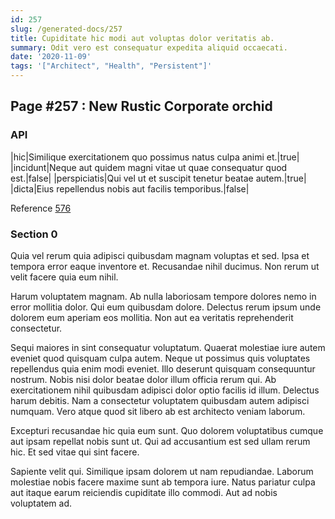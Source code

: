 ```yaml
---
id: 257
slug: /generated-docs/257
title: Cupiditate hic modi aut voluptas dolor veritatis ab.
summary: Odit vero est consequatur expedita aliquid occaecati.
date: '2020-11-09'
tags: '["Architect", "Health", "Persistent"]'
---
```


## Page #257 : New Rustic Corporate orchid
### API

|hic|Similique exercitationem quo possimus natus culpa animi et.|true|
|incidunt|Neque aut quidem magni vitae ut quae consequatur quod est.|false|
|perspiciatis|Qui vel ut et suscipit tenetur beatae autem.|true|
|dicta|Eius repellendus nobis aut facilis temporibus.|false|

Reference [576](/generated-docs/576)


<Partial />


### Section 0
Quia vel rerum quia adipisci quibusdam magnam voluptas et sed. Ipsa et tempora error eaque inventore et. Recusandae nihil ducimus. Non rerum ut velit facere quia eum nihil.
 Harum voluptatem magnam. Ab nulla laboriosam tempore dolores nemo in error mollitia dolor. Qui eum quibusdam dolore. Delectus rerum ipsum unde dolorem eum aperiam eos mollitia. Non aut ea veritatis reprehenderit consectetur.
 Sequi maiores in sint consequatur voluptatum. Quaerat molestiae iure autem eveniet quod quisquam culpa autem. Neque ut possimus quis voluptates repellendus quia enim modi eveniet.
Illo deserunt quisquam consequuntur nostrum. Nobis nisi dolor beatae dolor illum officia rerum qui. Ab exercitationem nihil quibusdam adipisci dolor optio facilis id illum. Delectus harum debitis. Nam a consectetur voluptatem quibusdam autem adipisci numquam. Vero atque quod sit libero ab est architecto veniam laborum.
 Excepturi recusandae hic quia eum sunt. Quo dolorem voluptatibus cumque aut ipsam repellat nobis sunt ut. Qui ad accusantium est sed ullam rerum hic. Et sed vitae qui sint facere.
 Sapiente velit qui. Similique ipsam dolorem ut nam repudiandae. Laborum molestiae nobis facere maxime sunt ab tempora iure. Natus pariatur culpa aut itaque earum reiciendis cupiditate illo commodi. Aut ad nobis voluptatem ad.
